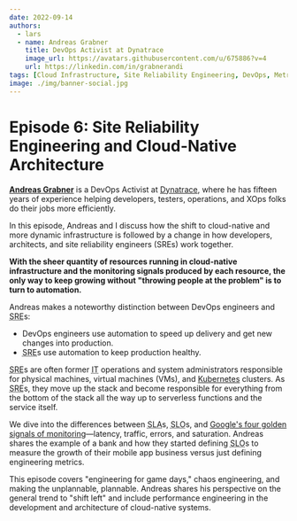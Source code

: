 ```yaml
---
date: 2022-09-14
authors:
  - lars
  - name: Andreas Grabner
    title: DevOps Activist at Dynatrace
    image_url: https://avatars.githubusercontent.com/u/675886?v=4
    url: https://linkedin.com/in/grabnerandi
tags: [Cloud Infrastructure, Site Reliability Engineering, DevOps, Metrics]
image: ./img/banner-social.jpg
---
```


# Episode 6: Site Reliability Engineering and Cloud-Native Architecture

[**Andreas Grabner**](https://linkedin.com/in/grabnerandi) is a DevOps Activist at [Dynatrace](https://dynatrace.com), where he has fifteen years of experience helping developers, testers, operations, and XOps folks do their jobs more efficiently.

In this episode, Andreas and I discuss how the shift to cloud-native and more dynamic infrastructure is followed by a change in how developers, architects, and site reliability engineers (SREs) work together.

**With the sheer quantity of resources running in cloud-native infrastructure and the monitoring signals produced by each resource, the only way to keep growing without "throwing people at the problem" is to turn to automation.**

Andreas makes a noteworthy distinction between DevOps engineers and <abbr title="site reliability engineer">SRE</abbr>s:

- DevOps engineers use automation to speed up delivery and get new changes into production.
- <abbr title="site reliability engineer">SRE</abbr>s use automation to keep production healthy.

&#8203;<abbr title="site reliability engineer">SRE</abbr>s are often former <abbr title="information technology">IT</abbr> operations and system administrators responsible for physical machines, virtual machines (VMs), and [Kubernetes](https://kubernetes.io) clusters. As <abbr title="site reliability engineer">SRE</abbr>s, they move up the stack and become responsible for everything from the bottom of the stack all the way up to serverless functions and the service itself.

We dive into the differences between <abbr title="service level agreement">SLA</abbr>s, <abbr title="service level objective">SLO</abbr>s, and [Google's four golden signals of monitoring](https://sre.google/sre-book/monitoring-distributed-systems/#xref_monitoring_golden-signals)—latency, traffic, errors, and saturation. Andreas shares the example of a bank and how they started defining <abbr title="service level objective">SLO</abbr>s to measure the growth of their mobile app business versus just defining engineering metrics.

This episode covers "engineering for game days," chaos engineering, and making the unplannable, plannable. Andreas shares his perspective on the general trend to "shift left" and include performance engineering in the development and architecture of cloud-native systems.

<YoutubeEmbed id="2zVYIurCJ-A" title={metadata.title} date={metadata.date} />
